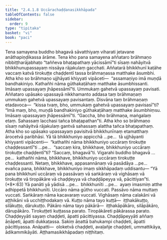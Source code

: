 ```yaml
---
title: "2.4.1.8 Uccārachaḍḍanasikkhāpada"
tableOfContents: false
sidebar:
  order: 9
type: "tipitaka"
basket: "vi"
book: "paci"
---
```



<DynamicBreadcrumb />

<Division number="824" book="paci" bookNo="2" page="347">

<Paragraph number="2635" book="paci">
Tena samayena buddho bhagavā sāvatthiyaṃ viharati jetavane anāthapiṇḍikassa ārāme. Tena kho pana samayena aññataro brāhmaṇo nibbiṭṭharājabhaṭo “taññeva bhaṭapathaṃ yācissāmī”ti sīsaṃ nahāyitvā bhikkhunupassayaṃ nissāya rājakulaṃ gacchati. Aññatarā bhikkhunī kaṭāhe vaccaṃ katvā tirokuṭṭe chaḍḍentī tassa brāhmaṇassa matthake āsumbhi. Atha kho so brāhmaṇo ujjhāyati khiyyati vipāceti—  “assamaṇiyo imā muṇḍā bandhakiniyo. Kathañhi nāma gūthakaṭāhaṃ matthake āsumbhissanti. Imāsaṃ upassayaṃ jhāpessāmī”ti. Ummukaṃ gahetvā upassayaṃ pavisati. Aññataro upāsako upassayā nikkhamanto addasa taṃ brāhmaṇaṃ ummukaṃ gahetvā upassayaṃ pavisantaṃ. Disvāna taṃ brāhmaṇaṃ etadavoca—  “kissa tvaṃ, bho, ummukaṃ gahetvā upassayaṃ pavisasī”ti? “Imā maṃ, bho, muṇḍā bandhakiniyo gūthakaṭāhaṃ matthake āsumbhiṃsu. Imāsaṃ upassayaṃ jhāpessāmī”ti. “Gaccha, bho brāhmaṇa, maṅgalaṃ etaṃ. Sahassaṃ lacchasi tañca bhaṭapathan”ti. Atha kho so brāhmaṇo sīsaṃ nahāyitvā rājakulaṃ gantvā sahassaṃ alattha tañca bhaṭapathaṃ.
</Paragraph>

<Paragraph number="2636" book="paci">
Atha kho so upāsako upassayaṃ pavisitvā bhikkhunīnaṃ etamatthaṃ ārocetvā paribhāsi. Yā tā bhikkhuniyo appicchā …pe…  tā ujjhāyanti khiyyanti vipācenti—  “kathañhi nāma bhikkhuniyo uccāraṃ tirokuṭṭe chaḍḍessantī”ti …pe…  “saccaṃ kira, bhikkhave, bhikkhuniyo uccāraṃ tirokuṭṭe chaḍḍentī”ti? “Saccaṃ, bhagavā”ti. Vigarahi buddho bhagavā …pe…  kathañhi nāma, bhikkhave, bhikkhuniyo uccāraṃ tirokuṭṭe chaḍḍessanti. Netaṃ, bhikkhave, appasannānaṃ vā pasādāya …pe…  evañca pana, bhikkhave, bhikkhuniyo imaṃ sikkhāpadaṃ uddisantu—
</Paragraph>

</Division>
<Division number="825" book="paci" bookNo="2" page="348">

<Paragraph number="2637" book="paci">
<Emphasis>“Yā pana bhikkhunī uccāraṃ vā passāvaṃ vā saṅkāraṃ vā vighāsaṃ vā tirokuṭṭe vā tiropākāre vā chaḍḍeyya vā chaḍḍāpeyya vā, pācittiyan”</Emphasis>ti. (*8*:<Emphasis>63</Emphasis>)
</Paragraph>

</Division>
<Division number="826" book="paci" bookNo="2" page="348">

<Paragraph number="2638" book="paci">
<Emphasis>Yā panā</Emphasis>ti yā yādisā …pe…  <Emphasis>bhikkhunī</Emphasis>ti …pe…  ayaṃ imasmiṃ atthe adhippetā bhikkhunīti.
</Paragraph>

<Paragraph number="2639" book="paci">
<Emphasis>Uccāro</Emphasis> nāma gūtho vuccati. <Emphasis>Passāvo</Emphasis> nāma muttaṃ vuccati.
</Paragraph>

<Paragraph number="2640" book="paci">
<Emphasis>Saṅkāraṃ</Emphasis> nāma kacavaraṃ vuccati.
</Paragraph>

<Paragraph number="2641" book="paci">
<Emphasis>Vighāsaṃ</Emphasis> nāma calakāni vā aṭṭhikāni vā ucchiṭṭhodakaṃ vā.
</Paragraph>

<Paragraph number="2642" book="paci">
<Emphasis>Kuṭṭo</Emphasis> nāma tayo kuṭṭā—  iṭṭhakākuṭṭo, silākuṭṭo, dārukuṭṭo.
</Paragraph>

<Paragraph number="2643" book="paci">
<Emphasis>Pākāro</Emphasis> nāma tayo pākārā—  iṭṭhakāpākāro, silāpākāro, dārupākāro.
</Paragraph>

<Paragraph number="2644" book="paci">
<Emphasis>Tirokuṭṭe</Emphasis>ti kuṭṭassa parato. <Emphasis>Tiropākāre</Emphasis>ti pākārassa parato.
</Paragraph>

<Paragraph number="2645" book="paci">
<Emphasis>Chaḍḍeyyā</Emphasis>ti sayaṃ chaḍḍeti, āpatti pācittiyassa.
</Paragraph>

<Paragraph number="2646" book="paci">
<Emphasis>Chaḍḍāpeyyā</Emphasis>ti aññaṃ āṇāpeti, āpatti dukkaṭassa. Sakiṃ āṇattā bahukampi chaḍḍeti, āpatti pācittiyassa.
</Paragraph>

</Division>
<Division number="827" book="paci" bookNo="2" page="348">

<Paragraph number="2647" book="paci">
Anāpatti—  oloketvā chaḍḍeti, avaḷañje chaḍḍeti, ummattikāya, ādikammikāyāti.

</Paragraph>
</Division>

<Paragraph number="2648" type="center" book="paci">
Aṭṭhamasikkhāpadaṃ niṭṭhitaṃ.
</Paragraph>